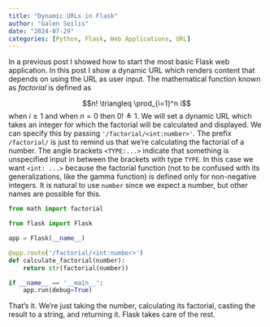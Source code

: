```yaml
---
title: "Dynamic URLs in Flask"
author: "Galen Seilis"
date: "2024-07-29"
categories: [Python, Flask, Web Applications, URL]
---
```


In a previous post I showed how to start the most basic Flask web application. In this post I show a dynamic URL which renders content that depends on using the URL as user input. The mathematical function known as *factorial* is defined as 

$$n! \triangleq \prod_{i=1}^n i$$ when $i \geq 1$ and when $n=0$ then $0! \triangleq 1$. We will set a dynamic URL which takes an integer for which the factorial will be calculated and displayed. We can specify this by passing `'/factorial/<int:number>'`. The prefix `/factorial/` is just to remind us that we're calculating the factorial of a number. The angle brackets `<TYPE:...>` indicate that something is unspecified input in between the brackets with type `TYPE`. In this case we want `<int: ...>` because the factorial function (not to be confused with its generalizations, like the gamma function) is defined only for non-negative integers. It is natural to use `number` since we expect a number, but other names are possible for this.  

```python
from math import factorial

from flask import Flask

app = Flask(__name__)

@app.route('/factorial/<int:number>')
def calculate_factorial(number):
    return str(factorial(number))

if __name__ == '__main__':
    app.run(debug=True)
```

That's it. We're just taking the number, calculating its factorial, casting the result to a string, and returning it. Flask takes care of the rest.
